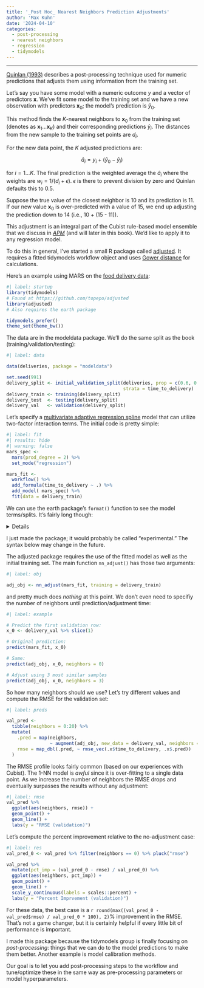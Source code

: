 ```yaml
---
title: '_Post Hoc_ Nearest Neighbors Prediction Adjustments'
author: 'Max Kuhn'
date: '2024-04-10'
categories:
  - post-processing
  - nearest neighbors
  - regression
  - tidymodels
---
```


<hr>
 
[Quinlan (1993)](https://scholar.google.com/scholar?hl=en&as_sdt=0%2C7&q=Combining+instance-based+and+model-based+learning&btnG=) describes a post-processing technique used for numeric predictions that adjusts them using information from the training set. 

Let's say you have some model with a numeric outcome $y$ and a vector of predictors $\boldsymbol{x}$. We've fit some model to the training set and we have a new observation with predictors $\boldsymbol{x}_0$; the model's prediction is $\widehat{y}_0$.

This method finds the $K$-nearest neighbors to $\boldsymbol{x}_0$ from the training set (denotes as $\boldsymbol{x}_1\ldots \boldsymbol{x}_K$) and their corresponding predictions $\widehat{y}_i$. The distances from the new sample to the training set points are $d_i$.

For the new data point, the $K$ adjusted predictions are: 

$$
\widehat{a}_i = y_i + (\widehat{y}_0 - \widehat{y}_i)
$$

for $i=1\ldots K$.  The final prediction is the weighted average the $\widehat{a}_i$ where the weights are $w_i = 1 / (d_i + \epsilon)$. $\epsilon$ is there to prevent division by zero and Quinlan defaults this to 0.5. 

Suppose the true value of the closest neighbor is 10 and its prediction is 11. If our new value $\boldsymbol{x}_0$ is over-predicted with a value of 15, we end up adjusting the prediction down to 14 (i.e., 10 + (15 - 11)).

This adjustment is an integral part of the Cubist rule-based model ensemble that we discuss in [_APM_](http://appliedpredictivemodeling.com/) (and will later in this book).  We'd like to apply it to any regression model. 

To do this in general, I've started a small R package called [adjusted](https://topepo.github.io/adjusted/). It requires a fitted tidymodels workflow object and uses [Gower distance](https://scholar.google.com/scholar?hl=en&as_sdt=0%2C7&q=Some+distance+properties+of+latent+root+and+vector+methods+used+in+multivariate+analysis&btnG=) for calculations. 


Here's an example using MARS on the [food delivery data](https://aml4td.org/chapters/whole-game.html#sec-delivery-times):

```r
#| label: startup
library(tidymodels)
# Found at https://github.com/topepo/adjusted
library(adjusted)
# Also requires the earth package

tidymodels_prefer()
theme_set(theme_bw())
```

The data are in the modeldata package. We'll do the same split as the book (training/validation/testing): 

```r
#| label: data

data(deliveries, package = "modeldata")

set.seed(991)
delivery_split <- initial_validation_split(deliveries, prop = c(0.6, 0.2),
                                           strata = time_to_delivery)
delivery_train <- training(delivery_split)
delivery_test  <- testing(delivery_split)
delivery_val   <- validation(delivery_split)
```

Let's specify a [multivariate adaptive regression spline](https://scholar.google.com/scholar?hl=en&as_sdt=0%2C7&q=%22multivariate+adaptive+regression+spline%22+Friedman&btnG=) model that can utilize two-factor interaction terms. The initial code is pretty simple: 

```r
#| label: fit
#| results: hide
#| warning: false
mars_spec <-  
  mars(prod_degree = 2) %>% 
  set_mode("regression")

mars_fit <- 
  workflow() %>% 
  add_formula(time_to_delivery ~ .) %>% 
  add_model( mars_spec) %>% 
  fit(data = delivery_train)
```

We can use the earth package's `format()` function to see the model terms/splits. It's fairly long though: 

<details>

```r
#| label: eqn
mars_fit %>%
  extract_fit_engine() %>% 
  format(digits = 3) %>% 
  cat()
```

</details>


::: {.callout-warning}
I just made the package; it would probably be called “experimental.” The syntax below may change in the future. 
:::


The adjusted package requires the use of the fitted model as well as the initial training set. The main function `nn_adjust()` has those two arguments: 

```r
#| label: obj

adj_obj <- nn_adjust(mars_fit, training = delivery_train)
```

and pretty much does _nothing_ at this point. We don't even need to specifiy the number of neighbors until prediction/adjustment time: 

```r
#| label: example

# Predict the first validation row: 
x_0 <- delivery_val %>% slice(1)

# Original prediction:
predict(mars_fit, x_0)

# Same:
predict(adj_obj, x_0, neighbors = 0)

# Adjust using 3 most similar samples
predict(adj_obj, x_0, neighbors = 3)
```

So how many neighbors should we use? Let's try different values and compute the RMSE for the validation set: 

```r
#| label: preds

val_pred <- 
  tibble(neighbors = 0:20) %>% 
  mutate(
    .pred = map(neighbors, 
                ~ augment(adj_obj, new_data = delivery_val, neighbors = .x)),
    rmse = map_dbl(.pred, ~ rmse_vec(.x$time_to_delivery, .x$.pred))
  )
```

The RMSE profile looks fairly common (based on our experiences with Cubist). The 1-NN model is _awful_ since it is over-fitting to a single data point. As we increase the number of neighbors the RMSE drops and eventually surpasses the results without any adjustment: 

```r
#| label: rmse
val_pred %>% 
  ggplot(aes(neighbors, rmse)) +
  geom_point() + 
  geom_line() +
  labs(y = "RMSE (validation)")
```

Let's compute the percent improvement relative to the no-adjustment case: 

```r
#| label: res
val_pred_0 <- val_pred %>% filter(neighbors == 0) %>% pluck("rmse")

val_pred %>% 
  mutate(pct_imp = (val_pred_0 - rmse) / val_pred_0) %>% 
  ggplot(aes(neighbors, pct_imp)) +
  geom_point() + 
  geom_line() + 
  scale_y_continuous(labels = scales::percent) +
  labs(y = "Percent Imprvement (validation)")
```

For these data, the best case is a `r round(max((val_pred_0 - val_pred$rmse) / val_pred_0 * 100), 2)`% improvement in the RMSE. That's not a game changer, but it is certainly helpful if every little bit of performance is important.  

I made this package because the tidymodels group is finally focusing on _post-processing_: things that we can do to the model predictions to make them better. Another example is model calibration methods. 

Our goal is to let you add post-processing steps to the workflow and tune/optimize these in the same way as pre-processing parameters or model hyperparameters. 
